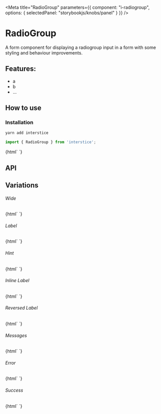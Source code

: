 

<Meta
  title="RadioGroup"
  parameters={{
    component: "i-radiogroup",
    options: { selectedPanel: "storybookjs/knobs/panel" }
  }}
/>

# RadioGroup

A form component for displaying a radiogroup input in a form with some styling and behaviour improvements.

## Features:

- a
- b
- ...

## How to use

### Installation

```bash
yarn add interstice
```

```js
import { RadioGroup } from 'interstice';
```

<Preview withToolbar>
  <Story name="Simple">
    {html`
      <i-radiogroup id="simple" .options=${[{label: 'Apple', value: 'apple'},{label: 'Banana', value: 'banana'},{label: 'Orange', value: 'orange'}]}></i-radiogroup>
    `}
  </Story>
</Preview>

## API

<Props of="i-radiogroup" />

## Variations

###### Wide

<Story name="Wide">
  {html`
    <i-radiogroup id="wide" .options=${[{label: 'Apple', value: 'apple'},{label: 'Banana', value: 'banana'},{label: 'Orange', value: 'orange'}]} wide></i-radiogroup>
  `}
</Story>

###### Label

<Story name="Label">
  {html`
    <i-radiogroup id="label" .options=${[{label: 'Apple', value: 'apple'},{label: 'Banana', value: 'banana'},{label: 'Orange', value: 'orange'}]} label="Favorite Fruit"></i-radiogroup>
  `}
</Story>

###### Hint

<Story name="Hint">
  {html`
    <i-radiogroup id="hint" .options=${[{label: 'Apple', value: 'apple'},{label: 'Banana', value: 'banana'},{label: 'Orange', value: 'orange'}]} label="Favorite Fruit" hint="my favorite is banana, what is yours?"></i-radiogroup>
  `}
</Story>

###### Inline Label

<Story name="Inline Label">
  {html`
    <i-radiogroup id="inline-label" .options=${[{label: 'Apple', value: 'apple'},{label: 'Banana', value: 'banana'},{label: 'Orange', value: 'orange'}]} label="Favorite Fruit" inline></i-radiogroup>
  `}
</Story>

###### Reversed Label

<Story name="Reversed Label">
  {html`
    <i-radiogroup id="reversed-label" .options=${[{label: 'Apple', value: 'apple'},{label: 'Banana', value: 'banana'},{label: 'Orange', value: 'orange'}]} label="Favorite Fruit" inline reversed></i-radiogroup>
  `}
</Story>


###### Messages

<Story name="Messages">
  {html`
    <i-radiogroup id="messages" .options=${[{label: 'Apple', value: 'apple'},{label: 'Banana', value: 'banana'},{label: 'Orange', value: 'orange'}]} label="Favorite Fruit" .messages=${['This is a message']}></i-radiogroup>
  `}
</Story>

###### Error

<Story name="Error">
  {html`
    <i-radiogroup id="error" label="Name" status="error" .options=${[{label: 'Apple', value: 'apple'},{label: 'Banana', value: 'banana'},{label: 'Orange', value: 'orange'}]}></i-radiogroup>
  `}
</Story>

###### Success

<Story name="Success">
  {html`
    <i-radiogroup id="success" label="Name" status="success" .options=${[{label: 'Apple', value: 'apple'},{label: 'Banana', value: 'banana'},{label: 'Orange', value: 'orange'}]}></i-radiogroup>
  `}
</Story>


